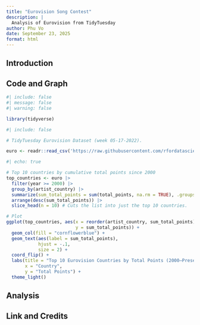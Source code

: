 ```yaml
---
title: "Eurovision Song Contest"
description: |
  Analysis of Eurovision from TidyTuesday
author: Phu Vo
date: September 23, 2025
format: html
---
```


## Introduction


## Code and Graph

```r
#| include: false
#| message: false
#| warning: false

library(tidyverse)
```

```r
#| include: false

# TidyTuesday Eurovision Dataset (week 05-17-2022).

euro <- readr::read_csv('https://raw.githubusercontent.com/rfordatascience/tidytuesday/main/data/2022/2022-05-17/eurovision.csv')

```

```r
#| echo: true

# Top 10 countries by cumulative total points since 2000
top_countries <- euro |>
  filter(year >= 2000) |>
  group_by(artist_country) |>
  summarize(sum_total_points = sum(total_points, na.rm = TRUE), .groups = "drop") |>
  arrange(desc(sum_total_points)) |>
  slice_head(n = 10) # Cuts the list into just the top 10 countries.

# Plot
ggplot(top_countries, aes(x = reorder(artist_country, sum_total_points),
                          y = sum_total_points)) +
  geom_col(fill = "cornflowerblue") + 
  geom_text(aes(label = sum_total_points),
            hjust = -.1,
            size = 2) +
  coord_flip() +
  labs(title = "Top 10 Eurovision Countries by Total Points (2000–Present)",
       x = "Country",
       y = "Total Points") +
  theme_light()

```

## Analysis

## Link and Credits
